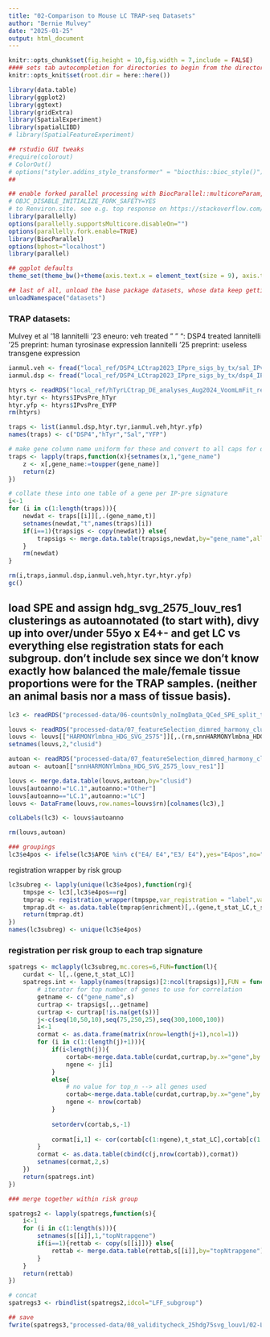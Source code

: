 ```yaml
---
title: "02-Comparison to Mouse LC TRAP-seq Datasets"
author: "Bernie Mulvey"
date: "2025-01-25"
output: html_document
---
```


```r
knitr::opts_chunk$set(fig.height = 10,fig.width = 7,include = FALSE)
#### sets tab autocompletion for directories to begin from the directory containing the .Rproj session, instead of the script's directory if different
knitr::opts_knit$set(root.dir = here::here())

library(data.table)
library(ggplot2)
library(ggtext)
library(gridExtra)
library(SpatialExperiment)
library(spatialLIBD)
# library(SpatialFeatureExperiment)

## rstudio GUI tweaks
#require(colorout)
# ColorOut()
# options("styler.addins_style_transformer" = "biocthis::bioc_style()")
##

## enable forked parallel processing with BiocParallel::multicoreParam, future::, etc. seemed to need this a couple times, but otherwise havent so its here as a preventative measure. part of this is adding the line 
# OBJC_DISABLE_INITIALIZE_FORK_SAFETY=YES
# to Renviron.site. see e.g. top response on https://stackoverflow.com/questions/73638290/python-on-mac-is-it-safe-to-set-objc-disable-initialize-fork-safety-yes-globall 
library(parallelly)
options(parallelly.supportsMulticore.disableOn="")
options(parallelly.fork.enable=TRUE)
library(BiocParallel)
options(bphost="localhost")
library(parallel)

## ggplot defaults
theme_set(theme_bw()+theme(axis.text.x = element_text(size = 9), axis.title.x = element_text(size = 8), axis.text.y = element_text(size = 8), axis.title.y = element_text(size =9), plot.title = element_markdown(size = 11,hjust=0.5), strip.text = element_text(size=11), legend.text = element_text(size=8), legend.title = element_text(size=9,hjust=0.5)))

## last of all, unload the base package datasets, whose data keep getting in the way of autocompletions (e.g., Theoph is priortized over TRUE)
unloadNamespace("datasets")
```

### TRAP datasets:
Mulvey et al '18
Iannitelli '23 eneuro: veh treated
" " ": DSP4 treated
Iannitelli '25 preprint: human tyrosinase expression
Iannitelli '25 preprint: useless transgene expression
```r
ianmul.veh <- fread("local_ref/DSP4_LCtrap2023_IPpre_sigs_by_tx/sal_IPvPRE.txt")
ianmul.dsp <- fread("local_ref/DSP4_LCtrap2023_IPpre_sigs_by_tx/dsp4_IPvPRE.txt")

htyrs <- readRDS("local_ref/hTyrLCtrap_DE_analyses_Aug2024_VoomLmFit_rep-as-dupcor-variable.rds")
htyr.tyr <- htyrs$IPvsPre_hTyr
htyr.yfp <- htyrs$IPvsPre_EYFP
rm(htyrs)

traps <- list(ianmul.dsp,htyr.tyr,ianmul.veh,htyr.yfp)
names(traps) <- c("DSP4","hTyr","Sal","YFP")

# make gene column name uniform for these and convert to all caps for quiick dirty matching to human genes
traps <- lapply(traps,function(x){setnames(x,1,"gene_name")
    z <- x[,gene_name:=toupper(gene_name)]
    return(z)
})

# collate these into one table of a gene per IP-pre signature
i<-1
for (i in c(1:length(traps))){
    newdat <- traps[[i]][,.(gene_name,t)]
    setnames(newdat,"t",names(traps)[i])
    if(i==1){trapsigs <- copy(newdat)} else{
        trapsigs <- merge.data.table(trapsigs,newdat,by="gene_name",all=T)
    }
    rm(newdat)
}

rm(i,traps,ianmul.dsp,ianmul.veh,htyr.tyr,htyr.yfp)
gc()
```

## load SPE and assign hdg_svg_2575_louv_res1 clusterings as autoannotated (to start with),  divy up into over/under 55yo x E4+- and get LC vs everything else registration stats for each subgroup. don't include sex since we don't know exactly how balanced the male/female tissue proportions were for the TRAP samples. (neither an animal basis nor a mass of tissue basis).
```r
lc3 <- readRDS("processed-data/06-countsOnly_noImgData_QCed_SPE_split_to_tissSections.RDS")

louvs <- readRDS("processed-data/07_featureSelection_dimred_harmony_clustering/04-Initial_louvLeid_res0.5-1-2_clusterings.RDS")
louvs <- louvs[["HARMONYlmbna_HDG_SVG_2575"]][,.(rn,snnHARMONYlmbna_HDG_SVG_2575_louv_res1)]
setnames(louvs,2,"clusid")

autoan <- readRDS("processed-data/07_featureSelection_dimred_harmony_clustering/05b-init_clusterings_autoannoLCrapheAndGABAergic.RDS")
autoan <- autoan[["snnHARMONYlmbna_HDG_SVG_2575_louv_res1"]]

louvs <- merge.data.table(louvs,autoan,by="clusid")
louvs[autoanno!="LC.1",autoanno:="Other"]
louvs[autoanno=="LC.1",autoanno:="LC"]
louvs <- DataFrame(louvs,row.names=louvs$rn)[colnames(lc3),]

colLabels(lc3) <- louvs$autoanno

rm(louvs,autoan)

### groupings
lc3$e4pos <- ifelse(lc3$APOE %in% c("E4/ E4","E3/ E4"),yes="E4pos",no="E4neg")
```

registration wrapper by risk group
```r
lc3subreg <- lapply(unique(lc3$e4pos),function(rg){
    tmpspe <- lc3[,lc3$e4pos==rg]
    tmprap <- registration_wrapper(tmpspe,var_registration = "label",var_sample_id = "sample_id",gene_name = "gene_name",gene_ensembl = "gene_id",covars=c("Age","Sex"))
    tmprap.dt <- as.data.table(tmprap$enrichment)[,.(gene,t_stat_LC,t_stat_Other)]
    return(tmprap.dt)
})
names(lc3subreg) <- unique(lc3$e4pos)
```

### registration per risk group to each trap signature
```r
spatregs <- mclapply(lc3subreg,mc.cores=6,FUN=function(l){
    curdat <- l[,.(gene,t_stat_LC)]
    spatregs.int <- lapply(names(trapsigs)[2:ncol(trapsigs)],FUN = function(s){
        # iterator for top number of genes to use for correlation
        getname <- c("gene_name",s)
        curtrap <- trapsigs[,..getname]
        curtrap <- curtrap[!is.na(get(s))]
        j<-c(seq(10,50,10),seq(75,250,25),seq(300,1000,100))
        i<-1
        cormat <- as.data.frame(matrix(nrow=length(j+1),ncol=1))
        for (i in c(1:(length(j)+1))){
            if(i<length(j)){
                cortab<-merge.data.table(curdat,curtrap,by.x="gene",by.y="gene_name")
                ngene <- j[i]
            }
            else{
                # no value for top_n --> all genes used
                cortab<-merge.data.table(curdat,curtrap,by.x="gene",by.y="gene_name")
                ngene <- nrow(cortab)
            }
            
            setorderv(cortab,s,-1)
                    
            cormat[i,1] <- cor(cortab[c(1:ngene),t_stat_LC],cortab[c(1:ngene),..s],use="pairwise.complete.obs",method = "spearman")
        }
        cormat <- as.data.table(cbind(c(j,nrow(cortab)),cormat))
        setnames(cormat,2,s)
    })
    return(spatregs.int)
})

### merge together within risk group

spatregs2 <- lapply(spatregs,function(s){
    i<-1
    for (i in c(1:length(s))){
        setnames(s[[i]],1,"topNtrapgene")
        if(i==1){rettab <- copy(s[[i]])} else{
            rettab <- merge.data.table(rettab,s[[i]],by="topNtrapgene")
        }
    }
    return(rettab)
})

# concat
spatregs3 <- rbindlist(spatregs2,idcol="LFF_subgroup")

## save
fwrite(spatregs3,"processed-data/08_validitycheck_25hdg75svg_louv1/02-LouvLC_within_epidemRiskGrps_reg_to_msLCtrap.txt",sep='\t',quote=F,row.names=F)
```
